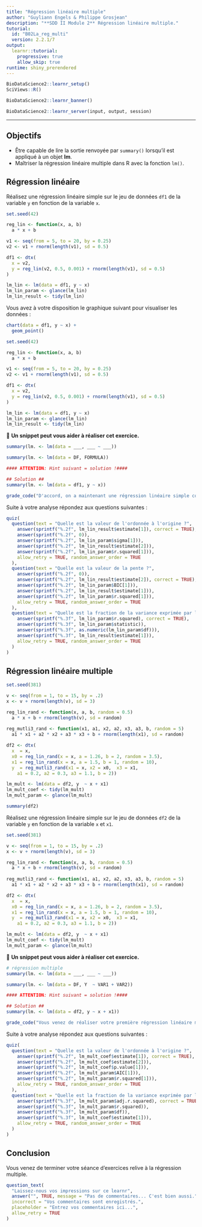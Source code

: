 ```yaml
---
title: "Régression linéaire multiple"
author: "Guyliann Engels & Philippe Grosjean"
description: "**SDD II Module 2** Régression linéaire multiple."
tutorial:
  id: "B02La_reg_multi"
  version: 2.2.1/7
output: 
  learnr::tutorial:
    progressive: true
    allow_skip: true
runtime: shiny_prerendered
---
```


```r
BioDataScience2::learnr_setup()
SciViews::R()
```

```r
BioDataScience2::learnr_banner()
```

```r
BioDataScience2::learnr_server(input, output, session)
```

------------------------------------------------------------------------

## Objectifs

-   Être capable de lire la sortie renvoyée par `summary()` lorsqu'il est appliqué à un objet **lm**.
-   Maîtriser la régression linéaire multiple dans R avec la fonction `lm()`.

## Régression linéaire

Réalisez une régression linéaire simple sur le jeu de données `df1` de la variable `y` en fonction de la variable `x`.

```r
set.seed(42)

reg_lin <- function(x, a, b)
  a * x + b

v1 <- seq(from = 5, to = 20, by = 0.25)
v2 <- v1 + rnorm(length(v1), sd = 0.5)

df1 <- dtx(
  x = v2,
  y = reg_lin(v2, 0.5, 0.001) + rnorm(length(v1), sd = 0.5)
)

lm_lin <- lm(data = df1, y ~ x)
lm_lin_param <- glance(lm_lin)
lm_lin_result <- tidy(lm_lin)
```

Vous avez à votre disposition le graphique suivant pour visualiser les données :

```r
chart(data = df1, y ~ x) +
  geom_point() 
```

```r
set.seed(42)

reg_lin <- function(x, a, b)
  a * x + b

v1 <- seq(from = 5, to = 20, by = 0.25)
v2 <- v1 + rnorm(length(v1), sd = 0.5)

df1 <- dtx(
  x = v2,
  y = reg_lin(v2, 0.5, 0.001) + rnorm(length(v1), sd = 0.5)
)

lm_lin <- lm(data = df1, y ~ x)
lm_lin_param <- glance(lm_lin)
lm_lin_result <- tidy(lm_lin)
```

💬 **Un snippet peut vous aider à réaliser cet exercice.**

```r
summary(lm. <- lm(data = ___, ___ ~ ___))
```

```r
summary(lm. <- lm(data = DF, FORMULA))

#### ATTENTION: Hint suivant = solution !####
```

```r
## Solution ##
summary(lm. <- lm(data = df1, y ~ x))
```

```r
grade_code("D'accord, on a maintenant une régression linéaire simple comme point de départ.")
```

Suite à votre analyse répondez aux questions suivantes :

```r
quiz(
  question(text = "Quelle est la valeur de l'ordonnée à l'origine ?",
    answer(sprintf("%.2f", lm_lin_result$estimate[1]), correct = TRUE),
    answer(sprintf("%.2f", 0)),
    answer(sprintf("%.2f", lm_lin_param$sigma[1])),
    answer(sprintf("%.2f", lm_lin_result$estimate[2])),
    answer(sprintf("%.2f", lm_lin_param$r.squared[1])),
    allow_retry = TRUE, random_answer_order = TRUE
  ),
  question(text = "Quelle est la valeur de la pente ?",
    answer(sprintf("%.2f", 0)),
    answer(sprintf("%.2f", lm_lin_result$estimate[2]), correct = TRUE),
    answer(sprintf("%.2f", lm_lin_param$BIC[1])),
    answer(sprintf("%.2f", lm_lin_result$estimate[1])),
    answer(sprintf("%.2f", lm_lin_param$r.squared[1])),
    allow_retry = TRUE, random_answer_order = TRUE
  ),
  question(text = "Quelle est la fraction de la variance exprimée par la régression linéaire ?",
    answer(sprintf("%.3f", lm_lin_param$r.squared), correct = TRUE),
    answer(sprintf("%.3f", lm_lin_param$statistic)),
    answer(sprintf("%.3f", as.numeric(lm_lin_param$df))),
    answer(sprintf("%.3f", lm_lin_result$estimate[1])),
    allow_retry = TRUE, random_answer_order = TRUE
  )
)
```

## Régression linéaire multiple

```r
set.seed(381)

v <- seq(from = 1, to = 15, by = .2) 
x <- v + rnorm(length(v), sd = 3)

reg_lin_rand <- function(x, a, b, random = 0.5)
  a * x + b + rnorm(length(v), sd = random)
  
reg_mutli3_rand <- function(x1, a1, x2, a2, x3, a3, b, random = 5)
  a1 * x1 + a2 * x2 + a3 * x3 + b + rnorm(length(x1), sd = random)

df2 <- dtx(
  x  = x,
  x0 = reg_lin_rand(x = x, a = 1.26, b = 2, random = 3.5),
  x1 = reg_lin_rand(x = x, a = 1.5, b = 1, random = 10),
  y  = reg_mutli3_rand(x1 = x, x2 = x0,  x3 = x1,
    a1 = 0.2, a2 = 0.3, a3 = 1.1, b = 2))

lm_mult <- lm(data = df2, y  ~ x + x1)
lm_mult_coef <- tidy(lm_mult)
lm_mult_param <- glance(lm_mult)
```

```r
summary(df2)
```

Réalisez une régression linéaire simple sur le jeu de données `df2` de la variable `y` en fonction de la variable `x` et `x1`.

```r
set.seed(381)

v <- seq(from = 1, to = 15, by = .2) 
x <- v + rnorm(length(v), sd = 3)

reg_lin_rand <- function(x, a, b, random = 0.5)
  a * x + b + rnorm(length(v), sd = random)
  
reg_mutli3_rand <- function(x1, a1, x2, a2, x3, a3, b, random = 5)
  a1 * x1 + a2 * x2 + a3 * x3 + b + rnorm(length(x1), sd = random)

df2 <- dtx(
  x  = x,
  x0 = reg_lin_rand(x = x, a = 1.26, b = 2, random = 3.5),
  x1 = reg_lin_rand(x = x, a = 1.5, b = 1, random = 10),
  y  = reg_mutli3_rand(x1 = x, x2 = x0,  x3 = x1,
    a1 = 0.2, a2 = 0.3, a3 = 1.1, b = 2))

lm_mult <- lm(data = df2, y  ~ x + x1)
lm_mult_coef <- tidy(lm_mult)
lm_mult_param <- glance(lm_mult)
```

💬 **Un snippet peut vous aider à réaliser cet exercice.**

```r
# régression multiple 
summary(lm. <- lm(data = ___, ___ ~ ___))
```

```r
summary(lm. <- lm(data = DF, Y  ~ VAR1 + VAR2))

#### ATTENTION: Hint suivant = solution !####
```

```r
## Solution ## 
summary(lm. <- lm(data = df2, y ~ x + x1))
```

```r
grade_code("Vous venez de réaliser votre première régression linéaire multiple. Elles n'auront bientôt plus de secrets pour vous !")
```

Suite à votre analyse répondez aux questions suivantes :

```r
quiz(
  question(text = "Quelle est la valeur de l'ordonnée à l'origine ?",
    answer(sprintf("%.2f", lm_mult_coef$estimate[1]), correct = TRUE),
    answer(sprintf("%.2f", lm_mult_coef$estimate[2])),
    answer(sprintf("%.2f", lm_mult_coef$p.value[1])),
    answer(sprintf("%.2f", lm_mult_param$AIC[1])),
    answer(sprintf("%.2f", lm_mult_param$r.squared[1])),
    allow_retry = TRUE, random_answer_order = TRUE
  ),
  question(text = "Quelle est la fraction de la variance exprimée par la régression linéaire ?",
    answer(sprintf("%.3f", lm_mult_param$adj.r.squared), correct = TRUE),
    answer(sprintf("%.3f", lm_mult_param$r.squared)),
    answer(sprintf("%.3f", lm_mult_param$df)),
    answer(sprintf("%.3f", lm_mult_coef$estimate[1])),
    allow_retry = TRUE, random_answer_order = TRUE
  )
)
```

## Conclusion

Vous venez de terminer votre séance d'exercices relive à la régression multiple.

```r
question_text(
  "Laissez-nous vos impressions sur ce learnr",
  answer("", TRUE, message = "Pas de commentaires... C'est bien aussi."),
  incorrect = "Vos commentaires sont enregistrés.",
  placeholder = "Entrez vos commentaires ici...",
  allow_retry = TRUE
)
```
